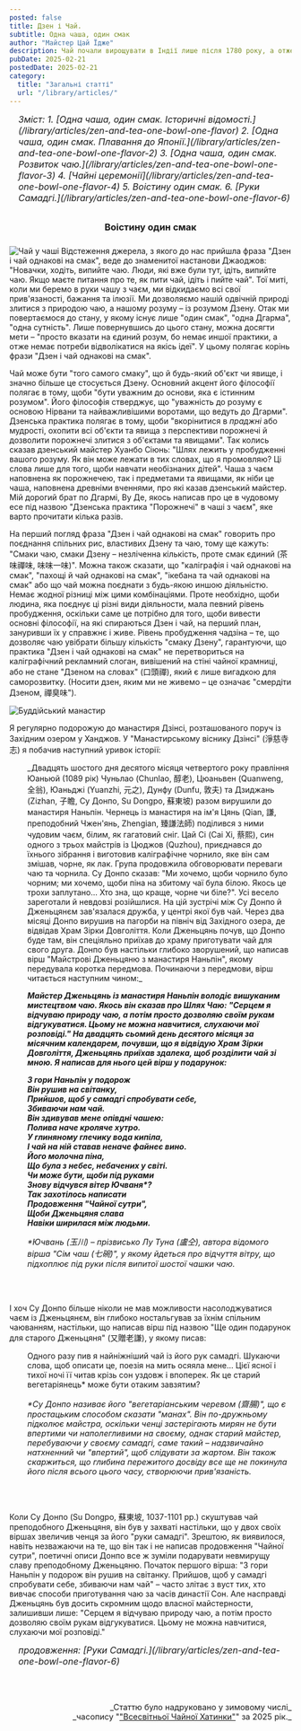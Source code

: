```yaml
---
posted: false
title: Дзен і Чай.
subtitle: Одна чаша, один смак
author: "Майстер Цай Їдже"
description: Чай почали вирощувати в Індії лише після 1780 року, а отже жодного зв'язку поміж чаєм і раннім Буддизмом у Індії не існувало. Як Дзен і чай виявилися настільки глибоко взаємопов'язаними, що стали "одним цілим"?
pubDate: 2025-02-21
postedDate: 2025-02-21
category: 
  title: "Загальні статті"
  url: "/library/articles/"
---
```



<section style="font-size: 1rem; font-style: italic; padding-left: 1rem; margin-bottom: 2rem;">
    Зміст:
    1. [Одна чаша, один смак. Історичні відомості.](/library/articles/zen-and-tea-one-bowl-one-flavor)
    2. [Одна чаша, один смак. Плавання до Японії.](/library/articles/zen-and-tea-one-bowl-one-flavor-2)
    3. [Одна чаша, один смак. Розвиток чаю.](/library/articles/zen-and-tea-one-bowl-one-flavor-3)
    4. [Чайні церемонії](/library/articles/zen-and-tea-one-bowl-one-flavor-4)
    5. Воістину один смак.
    6. [Руки Самадгі.](/library/articles/zen-and-tea-one-bowl-one-flavor-6)
</section>

<h3 style="text-align: center; margin-bottom: 1.5rem;">Воістину один смак</h3>

<Image class="float-right" src={Image1} alt="Чай у чаші" /> Відстеження джерела, з якого до нас прийшла фраза "Дзен і чай однакові на смак", веде до знаменитої настанови Джаоджов: "Новачки, ходіть, випийте чаю. Люди, які вже були тут, ідіть, випийте чаю. Якщо маєте питання про те, як пити чай, ідіть і пийте чай". Тої миті, коли ми беремо в руки чашу з чаєм, ми відкидаємо всі свої прив'язаності, бажання та ілюзії. Ми дозволяємо нашій одвічній природі злитися з природою чаю, а нашому розуму – із розумом Дзену. Отак ми повертаємося до стану, у якому існує лише "один смак", "одна Дгарма", "одна сутність". Лише повернувшись до цього стану, можна досягти мети – "просто вказати на єдиний розум, бо немає иншої практики, а отже немає потреби відволікатися на якісь ідеї". У цьому полягає корінь фрази "Дзен і чай однакові на смак".

Чай може бути "того самого смаку", що й будь-який об'єкт чи явище, і значно більше це стосується Дзену. Основний акцент його філософії полягає в тому, щоби "бути уважним до основи, яка є істинним розумом". Його філософія стверджує, що "уважність до розуму є основою Нірвани та найважливішими воротами, що ведуть до Дгарми". Дзенська практика полягає в тому, щоби "вкорінитися в _праджні_ або мудрості, охопити всі об'єкти та явища з перспективи порожнечі й дозволити порожнечі злитися з об'єктами та явищами". Так колись сказав дзенський майстер Хуанбо Сіюнь: "Шлях лежить у пробудженні вашого розуму. Як він може лежати в тих словах, що я промовляю? Ці слова лише для того, щоби навчати необізнаних дітей". Чаша з чаєм наповнена як порожнечею, так і предметами та явищами, як ніби це чаша, наповнена древніми вченнями, про які казав дзенський майстер. Мій дорогий брат по Дгармі, Ву Де, якось написав про це в чудовому есе під назвою "Дзенська практика "Порожнечі" в чаші з чаєм", яке варто прочитати кілька разів.

На перший погляд фраза "Дзен і чай однакові на смак" говорить про поєднання спільних рис, властивих Дзену та чаю, тому ще кажуть: "Смаки чаю, смаки Дзену – незліченна кількість, проте смак єдиний (茶 味禪味, 味味一味)". Можна також сказати, що "каліграфія і чай однакові на смак", "пахощі й чай однакові на смак", "ікебана та чай однакові на смак" або що чай можна поєднати з будь-якою иншою діяльністю. Немає жодної різниці між цими комбінаціями. Проте необхідно, щоби людина, яка поєднує ці різні види діяльности, мала певний рівень пробудження, оскільки саме це потрібно для того, щоби вивести основні філософії, на які спираються Дзен і чай, на перший план, зануривши їх у справжнє і живе. Рівень пробудження чадзіна – те, що дозволяє чаю увібрати більшу кількість "смаку Дзену", гарантуючи, що практика "Дзен і чай однакові на смак" не перетвориться на каліграфічний рекламний слоган, вивішений на стіні чайної крамниці, або не стане "Дзеном на словах" (口頭禪), який є лише вигадкою для саморозвитку. (Носити дзен, яким ми не живемо – це означає "смердіти Дзеном, 禪臭味").

<Image class="align-center" src={Image2} alt="Буддійський манастир" />

Я регулярно подорожую до манастиря Дзінсі, розташованого поруч із Західним озером у Ханджов. У "Манастирському віснику Дзінсі" (淨慈寺志) я побачив наступний уривок історії:

<section style="margin: 0 0 1rem 0; padding: 0 0 2rem 2rem;">
  _Двадцять шостого дня десятого місяця четвертого року правління Юаньюй (1089 рік) Чуньлао (Chunlao, 醇老), Цюаньвен (Quanweng, 全翁), Юаньджі (Yuanzhi, 元之), Дунфу (Dunfu, 敦夫) та Дзиджань (Zizhan, 子瞻, Су Донпо, Su Dongpo, 蘇東坡) разом вирушили до манастиря Наньпін. Чернець із манастиря на ім'я Цянь (Qian, 謙, преподобний Чжен'янь, Zhengian, 臻謙法師) поділився з ними чудовим чаєм, білим, як гагатовий сніг. Цай Сі (Cai Xi, 蔡熙), син одного з трьох майстрів із Цюджов (Quzhou), приєднався до їхнього зібрання і виготовив каліграфічне чорнило, яке він сам змішав, чорне, як лак. Група продовжила обговорювати переваги чаю та чорнила. Су Донпо сказав: "Ми хочемо, щоби чорнило було чорним; ми хочемо, щоби піна на збитому чаї була білою. Якось це трохи заплутано... Хто зна, що краще, чорне чи біле?". Усі весело зареготали й невдовзі розійшлися. На цій зустрічі між Су Донпо й Дженьцянєм зав'язалася дружба, у центрі якої був чай. Через два місяці Донпо вирушив на пагорби на північ від Західного озера, де відвідав Храм Зірки Довголіття. Коли Дженьцянь почув, що Донпо буде там, він спеціяльно приїхав до храму приготувати чай для свого друга. Донпо був настільки глибоко зворушений, що написав вірш "Майстрові Дженьцяню з манастиря Наньпін", якому передувала коротка передмова. Починаючи з передмови, вірш читається наступним чином:_

  ___Майстер Дженьцянь із манастиря Наньпін володіє вишуканим мистецтвом чаю. Якось він сказав про Шлях Чаю: "Серцем я відчуваю природу чаю, а потім просто дозволяю своїм рукам відгукуватися. Цьому не можна навчитися, слухаючи мої розповіді." На двадцять сьомий день десятого місяця за місячним календарем, почувши, що я відвідую Храм Зірки Довголіття, Дженьцянь приїхав здалека, щоб розділити чай зі мною. Я написав для нього цей вірш у подарунок:___

  ___З гори Наньпін у подорож   
  Він рушив на світанку,   
  Прийшов, щоб у самадгі спробувати себе,   
  Збиваючи нам чай.   
  Він здивував мене опівдні чашею:   
  Полива наче кроляче хутро.   
  У глиняному глечику вода кипіла,   
  І чай на ній ставав неначе файнеє вино.   
  Його молочна піна,   
  Що була з небес, небачених у світі.   
  Чи може бути, щоби під руками   
  Знову відчувся вітер Ючваня*?   
  Так захотілось написати   
  Продовження "Чайної сутри",   
  Щоби Дженьцяня слава   
  Навіки ширилася між людьми.___

  <p style="font-size: 0.9rem; font-style: italic; border-top: 1px solid var(--light-dark-text);">*Ючвань (玉川) – прізвисько Лу Туна (盧仝), автора відомого вірша "Сім чаш (七碗)", у якому йдеться про відчуття вітру, що підхоплює під руки після випитої шостої чашки чаю.</p>
</section>

І хоч Су Донпо більше ніколи не мав можливости насолоджуватися чаєм із Дженьцянєм, він глибоко ностальгував за їхнім спільним чаюванням, настільки, що написав вірш під назвою "Ще один подарунок для старого Дженьцяня" (又贈老謙), у якому писав:

<section style="margin: 0 0 1rem 0; padding: 0 0 2rem 2rem;">
  Одного разу пив я найніжніший чай із його рук самадгі.   
  Шукаючи слова, щоб описати це, поезія на мить осяяла мене…   
  Цієї ясної і тихої ночі її читав крізь сон уздовж і впоперек.   
  Як це старий вегетаріянець* може бути отаким завзятим?

  <p style="font-size: 0.9rem; font-style: italic; border-top: 1px solid var(--light-dark-text);">*Су Донпо називає його "вегетаріанським черевом (齋腸)", що є простацьким способом сказати "манах". Він по-дружньому підколює майстра, оскільки ченці застерігають мирян не бути впертими чи наполегливими на своєму, однак старий майстер, перебуваючи у своєму самадгі, саме такий – надзвичайно натхненний чи "впертий", щоб слідувати за жартом. Він також скаржиться, що глибина пережитого досвіду все ще не покинула його після всього цього часу, створюючи прив'язаність.</p>
</section>

Коли Су Донпо (Su Dongpo, 蘇東坡, 1037-1101 рр.) скуштував чай преподобного Дженьцяня, він був у захваті настільки, що у двох своїх віршах звеличив ченця за його "руки самадгі". Зрештою, як виявилося, навіть незважаючи на те, що він так і не написав продовження "Чайної сутри", поетичні описи Донпо все ж зуміли подарувати невмирущу славу преподобному Дженьцяню. Початок першого вірша: "З гори Наньпін у подорож він рушив на світанку. Прийшов, щоб у самадгі спробувати себе, збиваючи нам чай" – часто злітає з вуст тих, хто вивчає способи приготування чаю за часів династії Сон. Але насправді Дженьцянь був досить скромним щодо власної майстерности, залишивши лише: "Серцем я відчуваю природу чаю, а потім просто дозволяю своїм рукам відгукуватися. Цьому не можна навчитися, слухаючи мої розповіді."

<section style="font-size: 1rem; font-style: italic; padding-left: 1rem; margin-bottom: 2rem;">
    продовження: [Руки Самадгі.](/library/articles/zen-and-tea-one-bowl-one-flavor-6)
</section>

<p>&nbsp;</p>
<p align="right" style="font-size: 0.9rem;">_Статтю було надруковано у зимовому числі_<br />_часопису "<a href="http://www.globalteahut.org/" target="_blank" rel="noopener noreferrer">"Всесвітньої Чайної Хатинки"</a>" за 2025 рік._</p>